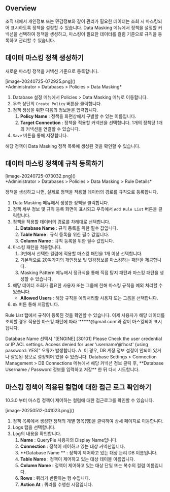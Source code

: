 
## Overview

조직 내에서 개인정보 또는 민감정보와 같이 관리가 필요한 데이터는 조회 시 마스킹되어 표시하도록 정책을 설정할 수 있습니다. Data Masking 메뉴에서 정책을 설정할 커넥션을 선택하여 정책을 생성하고, 마스킹이 필요한 데이터를 컬럼 기준으로 규칙을 등록하고 관리할 수 있습니다.


## 데이터 마스킹 정책 생성하기

새로운 마스킹 정책을 커넥션 기준으로 등록합니다.
<p align="center">
<div>[image-20240725-072925.png]()</div>
*Administrator &gt; Databases &gt; Policies &gt; Data Masking*
</p>

1. Database 설정 메뉴에서 Policies &gt; Data Masking 메뉴로 이동합니다.
2. 우측 상단의 `Create Policy` 버튼을 클릭합니다.
3. 정책 생성을 위한 다음의 정보들을 입력합니다.
    1.  **Policy Name**  : 정책을 화면상에서 구별할 수 있는 이름입니다.
    2.  **Target Connection**  : 정책을 적용할 커넥션을 선택합니다. 1개의 정책당 1개의 커넥션을 연결할 수 있습니다.
4. `Save` 버튼을 통해 저장합니다.

해당 정책이 Data Masking 정책 목록에 생성된 것을 확인할 수 있습니다.


## 데이터 마스킹 정책에 규칙 등록하기

<p align="center">
<div>[image-20240725-073032.png]()</div>
*Administrator &gt; Databases &gt; Policies &gt; Data Masking &gt; Rule Details*
</p>

정책을 생성하고 나면, 실제로 정책을 적용할 데이터의 경로를 규칙으로 등록합니다.

1. Data Masking 메뉴에서 생성한 정책을 클릭합니다.
2. 정책 세부 정보 및 규칙 등록 화면이 표시되고 우측에서 `Add Rule List` 버튼을 클릭합니다.
3. 정책을 적용할 데이터의 경로를 차례대로 선택합니다. 
    1.  **Database Name**  : 규칙 등록을 위한 필수 값입니다.
    2.  **Table Name**  : 규칙 등록을 위한 필수 값입니다. 
    3.  **Column Name**  : 규칙 등록을 위한 필수 값입니다. 
4. 마스킹 패턴을 적용합니다.
    1. 3번에서 선택한 컬럼에 적용할 마스킹 패턴을 1개 이상 선택합니다.
    2. 기본적으로 20여가지의 개인정보 및 민감정보를 마스킹하는 패턴을 제공합니다.
    3. Masking Pattern 메뉴에서 정규식을 통해 직접 탐지 패턴과 마스킹 패턴을 생성할 수 있습니다.
5. 해당 데이터 조회가 필요한 사용자 또는 그룹에 한해 마스킹 규칙을 예외 처리할 수 있습니다. 
    *  **Allowed Users**  : 해당 규칙을 예외처리할 사용자 또는 그룹을 선택합니다.
6. `Ok` 버튼 통해 저장합니다.

Rule List 탭에서 규칙이 등록된 것을 확인할 수 있습니다. 이제 사용자가 해당 데이터를 조회할 경우 적용한 마스킹 패턴에 따라 ‘*****@gmail.com’와 같이 마스킹되어 표시됩니다.


<Callout type="important">
Database Name 선택시 “[ENGINE] [30101] Please Check the user credential or IP ACL settings. Access denied for user ‘username’@’host' (using password: YES)” 오류가 발생합니다.
A. 이 경우, DB 계정 정보 설정이 안되어 있거나 잘못된 정보로 설정되어 있을 수 있습니다. Database Settings &gt; Connection Management &gt; DB Connections 메뉴에서 해당 커넥션 정보 클릭 후,  **Database Username / Password 정보를 입력하고 저장** 한 뒤 다시 시도합니다.
</Callout>

## 마스킹 정책이 적용된 컬럼에 대한 접근 로그 확인하기

<Callout type="info">
10.3.0 부터 마스킹 정책이 제어하는 컬럼에 대한 접근로그를 확인할 수 있습니다.
</Callout>
<p align="center">
<div>[image-20250512-041023.png]()</div>
</p>

1. 정책 목록에서 생성한 정책의 개별 항목(행)을 클릭하여 상세 페이지로 이동합니다.
2. Logs 탭을 선택합니다.
3. Log의 내용을 확인합니다.
    1.  **Name** : QueryPie 사용자의 Display Name입니다.
    2.  **Connection**  : 정책이 제어하고 있는 대상 커넥션입니다.
    3.  **Database Name ** : 정책이 제어하고 있는 대상 논리 DB 이름입니다.
    4.  **Table Name**  : 정책이 제어하고 있는 대상 테이블 이름입니다.
    5.  **Column Name**  : 정책이 제어하고 있는 대상 단일 또는 복수의 컬럼 이름입니다.
    6.  **Rows**  : 쿼리가 반환하는 행 수입니다.
    7.  **Action At**  : 쿼리를 수행한 시점입니다.
